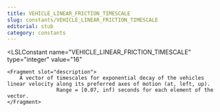 ```yaml
---
title: VEHICLE_LINEAR_FRICTION_TIMESCALE
slug: constants/VEHICLE_LINEAR_FRICTION_TIMESCALE
editorial: stub
category: constants
---
```


<LSLConstant
	name="VEHICLE_LINEAR_FRICTION_TIMESCALE"
	type="integer"
	value="16"
>
	<Fragment slot="description">
		A vector of timescales for exponential decay of the vehicles linear velocity along its preferred axes of motion (at, left, up).
					Range = [0.07, inf) seconds for each element of the vector.
	</Fragment>
</LSLConstant>
